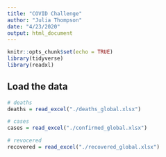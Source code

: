 ```yaml
---
title: "COVID Challenge"
author: "Julia Thompson"
date: "4/23/2020"
output: html_document
---
```


```r
knitr::opts_chunk$set(echo = TRUE)
library(tidyverse)
library(readxl)
```

## Load the data

```r
# deaths
deaths = read_excel("./deaths_global.xlsx")

# cases
cases = read_excel("./confirmed_global.xlsx")

# revocered
recovered = read_excel("./recovered_global.xlsx")
```

